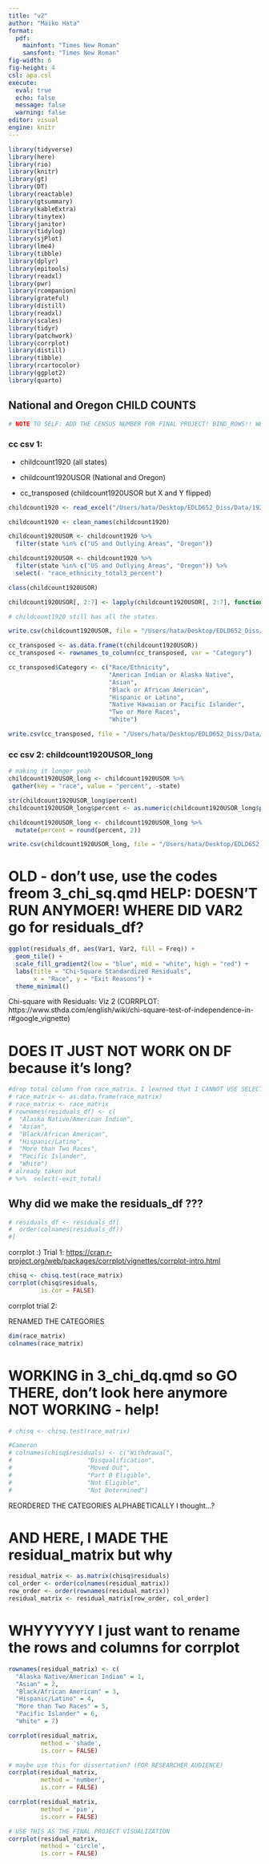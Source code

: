 ```yaml
---
title: "v2"
author: "Maiko Hata"
format: 
  pdf:
    mainfont: "Times New Roman"
    sansfont: "Times New Roman"
fig-width: 6
fig-height: 4
csl: apa.csl
execute: 
  eval: true 
  echo: false
  message: false 
  warning: false
editor: visual
engine: knitr
---
```


```r
library(tidyverse)
library(here)
library(rio)
library(knitr)
library(gt)
library(DT)
library(reactable)
library(gtsummary)
library(kableExtra)
library(tinytex)
library(janitor)
library(tidylog)
library(sjPlot)
library(lme4)
library(tibble)
library(dplyr)
library(epitools)
library(readxl)
library(pwr)
library(rcompanion)
library(grateful)
library(distill)
library(readxl)
library(scales)
library(tidyr)
library(patchwork)
library(corrplot)
library(distill)
library(tibble)
library(rcartocolor)
library(ggplot2)
library(quarto)
```

## National and Oregon CHILD COUNTS

```r
# NOTE TO SELF: ADD THE CENSUS NUMBER FOR FINAL PROJECT! BIND_ROWS!! WEEK 2? 3? Labs.
```

### cc csv 1:

-   childcount1920 (all states)

-   childcount1920USOR (National and Oregon)

-   cc_transposed (childcount1920USOR but X and Y flipped)

```r
childcount1920 <- read_excel("/Users/hata/Desktop/EDLD652_Diss/Data/1920-cchildcountandsettings-11.xlsx", sheet = 2)
```

```r
childcount1920 <- clean_names(childcount1920)
```

```r
childcount1920USOR <- childcount1920 %>% 
  filter(state %in% c("US and Outlying Areas", "Oregon"))
```

```r
childcount1920USOR <- childcount1920 %>%
  filter(state %in% c("US and Outlying Areas", "Oregon")) %>%
  select(- "race_ethnicity_total3_percent")
```

```r
class(childcount1920USOR)
```

```r
childcount1920USOR[, 2:7] <- lapply(childcount1920USOR[, 2:7], function(x) round(as.numeric(x), 2))
```

```r
# childcount1920 still has all the states. 

write.csv(childcount1920USOR, file = "/Users/hata/Desktop/EDLD652_Diss/Data/childcount1920USOR.csv", row.names = FALSE)
```

```r
cc_transposed <- as.data.frame(t(childcount1920USOR))
cc_transposed <- rownames_to_column(cc_transposed, var = "Category")
```

```r
cc_transposed$Category <- c("Race/Ethnicity", 
                            "American Indian or Alaska Native", 
                            "Asian", 
                            "Black or African American", 
                            "Hispanic or Latino", 
                            "Native Hawaiian or Pacific Islander", 
                            "Two or More Races", 
                            "White")
```

```r
write.csv(cc_transposed, file = "/Users/hata/Desktop/EDLD652_Diss/Data/cc_transposed.csv")
```

### cc csv 2: childcount1920USOR_long

```r
# making it longer yeah
childcount1920USOR_long <- childcount1920USOR %>%
 gather(key = "race", value = "percent", -state)
```

```r
str(childcount1920USOR_long$percent)
childcount1920USOR_long$percent <- as.numeric(childcount1920USOR_long$percent)
```

```r
childcount1920USOR_long <- childcount1920USOR_long %>%
  mutate(percent = round(percent, 2))
```

```r
write.csv(childcount1920USOR_long, file = "/Users/hata/Desktop/EDLD652_Diss/Data/childcount1920USOR_long.csv")
```

# OLD - don't use, use the codes freom 3_chi_sq.qmd HELP: DOESN'T RUN ANYMOER! WHERE DID VAR2 go for residuals_df?

```r
ggplot(residuals_df, aes(Var1, Var2, fill = Freq)) +
  geom_tile() +
  scale_fill_gradient2(low = "blue", mid = "white", high = "red") +
  labs(title = "Chi-Square Standardized Residuals",
       x = "Race", y = "Exit Reasons") +
  theme_minimal()
```

Chi-square with Residuals: Viz 2 (CORRPLOT: https://www.sthda.com/english/wiki/chi-square-test-of-independence-in-r#google_vignette)

# DOES IT JUST NOT WORK ON DF because it's long?

```r
#drop total column from race_matrix. I learned that I CANNOT USE SELECT() ON MATRIX FILES SO I CONVERTED IT BACK TO DF THEN BACK TO MATRIX AGAIN 
# race_matrix <- as.data.frame(race_matrix)
# race_matrix <- race_matrix 
# rownames(residuals_df) <- c(
#  "Alaska Native/American Indian", 
#  "Asian", 
#  "Black/African American", 
#  "Hispanic/Latino", 
#  "More than Two Races", 
#  "Pacific Islander", 
#  "White")
# already taken out 
# %>%  select(-exit_total) 
```

## Why did we make the residuals_df ???

```r
# residuals_df <- residuals_df[
#  order(colnames(residuals_df))
#]
```

corrplot :) Trial 1: <https://cran.r-project.org/web/packages/corrplot/vignettes/corrplot-intro.html>

```r
chisq <- chisq.test(race_matrix)
corrplot(chisq$residuals, 
         is.cor = FALSE) 
```

corrplot trial 2:

RENAMED THE CATEGORIES

```r
dim(race_matrix)
colnames(race_matrix)
```

# WORKING in 3_chi_dq.qmd so GO THERE, don't look here anymore NOT WORKING - help!

```r
# chisq <- chisq.test(race_matrix)

#Cameron 
# colnames(chisq$residuals) <- c("Withdrawal", 
#                     "Disqualification", 
#                     "Moved Out", 
#                     "Part B Eligible", 
#                     "Not Eligible", 
#                     "Not Determined")
```

REORDERED THE CATEGORIES ALPHABETICALLY I thought...?

# AND HERE, I MADE THE residual_matrix but why

```r
residual_matrix <- as.matrix(chisq$residuals)
col_order <- order(colnames(residual_matrix))
row_order <- order(rownames(residual_matrix))
residual_matrix <- residual_matrix[row_order, col_order]
```

# WHYYYYYY I just want to rename the rows and columns for corrplot

```r
rownames(residual_matrix) <- c(
  "Alaska Native/American Indian" = 1, 
  "Asian" = 2, 
  "Black/African American" = 3, 
  "Hispanic/Latino" = 4, 
  "More than Two Races" = 5, 
  "Pacific Islander" = 6, 
  "White" = 7) 
```

```r
corrplot(residual_matrix, 
         method = 'shade', 
         is.corr = FALSE) 
```

```r
# maybe use this for dissertation? (FOR RESEARCHER AUDIENCE)
corrplot(residual_matrix, 
         method = 'number', 
         is.corr = FALSE) 
```

```r
corrplot(residual_matrix, 
         method = 'pie', 
         is.corr = FALSE)
```

```r
# USE THIS AS THE FINAL PROJECT VISUALIZATION 
corrplot(residual_matrix, 
         method = 'circle', 
         is.corr = FALSE)
```

